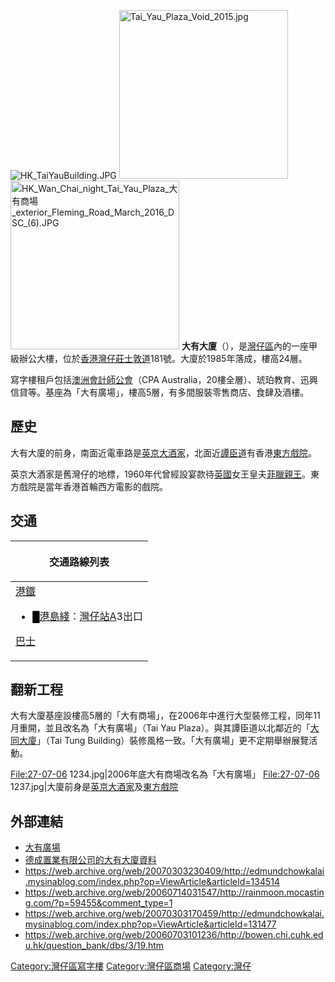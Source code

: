 [[File:HK_TaiYauBuilding.JPG|right]]
[[File:Tai_Yau_Plaza_Void_2015.jpg|270px]]
[[File:HK_Wan_Chai_night_Tai_Yau_Plaza_大有商場_exterior_Fleming_Road_March_2016_DSC_(6).JPG|270px]]
'''大有大廈'''（{{lang-en|Tai Yau Building}}），是[[灣仔區|灣仔區]]內的一座甲級辦公大樓，位於[[香港|香港]][[灣仔|灣仔]][[莊士敦道|莊士敦道]]181號。大廈於1985年落成，樓高24層。

寫字樓租戶包括[[澳洲會計師公會|澳洲會計師公會]]（CPA Australia，20樓全層）、琥珀教育、迅興信貸等。基座為「大有廣場」，樓高5層，有多間服裝零售商店、食肆及酒樓。

== 歷史 ==
大有大廈的前身，南面近電車路是[[英京大酒家|英京大酒家]]，北面近[[譚臣道|譚臣道]]有香港[[東方戲院|東方戲院]]。

英京大酒家是舊灣仔的地標，1960年代曾經設宴款待[[英國|英國]]女王皇夫[[菲利普亲王_(爱丁堡公爵)|菲臘親王]]。東方戲院是當年香港首輪西方電影的戲院。

==交通==
{| class="mw-collapsible mw-collapsed wikitable" style="background:white; margin: 0 auto; width: auto;" 
! 交通路線列表
|-
|
;[[港鐵|港鐵]]
*<font color="{{港島綫色彩}}">█</font>[[港島綫|港島綫]]：[[灣仔站|灣仔站]]A3出口
;[[香港巴士|巴士]]
{{港島巴士簡單列表|1|5B|5X|11|23|23B|25|26|37A|37B|37X|40|40M|75|90|97|789|N8|N8X|N90}}
{{過海隧道巴士簡單列表|101|103|104|111|111P|115|182|182X|601|601P|603|603A|603P|619|619X|621|641|673|680|680X|681|681P|690|900|905|905A|914|930|930A|930X|934|934A|935|936|936A|948|948A|948B|960|960C|960P|960S|961|961P|961S|962|962B|962X|968|969|978|978A|980A|980X|981P|982X|985|985A|985B}}
{{過海隧道巴士簡單列表|N121|N182|N307|N368|N373|N619|N680|N691|N930|N962|N969}}
{{大嶼山巴士簡單列表|A11|E11|E11A|E11B|N11|NA11}}{{港島專線小巴簡單列表|4B|10|31|35M}}
|}

==翻新工程==
大有大廈基座設樓高5層的「大有商場」，在2006年中進行大型裝修工程，同年11月重開，並且改名為「大有廣場」（Tai Yau Plaza）。與其譚臣道以北鄰近的「[[大同大廈|大同大廈]]」（Tai Tung Building）裝修風格一致。「大有廣場」更不定期舉辦展覽活動。

<gallery mode="packed" heights="140" style="text-align:left">
File:27-07-06 1234.jpg|2006年底大有商場改名為「大有廣場」
File:27-07-06 1237.jpg|大廈前身是[[英京大酒家|英京大酒家]]及[[東方戲院|東方戲院]]
</gallery>

== 外部連結 ==
*[http://taiyauplaza.com/en/index.html 大有廣場]{{Wayback|url=http://taiyauplaza.com/en/index.html |date=20120417211946 }}
* [https://web.archive.org/web/20070311015336/http://www.yp.com.hk/product/templates/geniypoldtwophotopage1.asp?prd_master_id=136432&contract_id=IYP-Old_Profile_Page&company_id=223476&page_id=&website_id=1&language_id=9 德成置業有限公司的大有大廈資料]
* https://web.archive.org/web/20070303230409/http://edmundchowkalai.mysinablog.com/index.php?op=ViewArticle&articleId=134514
* https://web.archive.org/web/20060714031547/http://rainmoon.mocasting.com/?p=59455&comment_type=1
* https://web.archive.org/web/20070303170459/http://edmundchowkalai.mysinablog.com/index.php?op=ViewArticle&articleId=131477
* https://web.archive.org/web/20060703101236/http://bowen.chi.cuhk.edu.hk/question_bank/dbs/3/19.htm

[[Category:灣仔區寫字樓|Category:灣仔區寫字樓]]
[[Category:灣仔區商場|Category:灣仔區商場]]
[[Category:灣仔|Category:灣仔]]